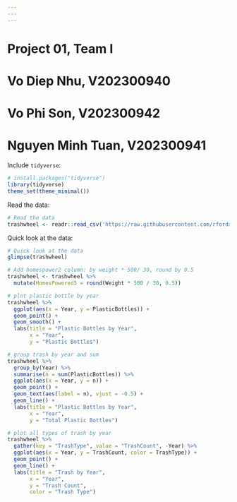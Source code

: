 ```yaml
---
---
---
```


# Project 01, Team I
# Vo Diep Nhu, V202300940
# Vo Phi Son, V202300942
# Nguyen Minh Tuan, V202300941
Include `tidyverse`:

```r
# install.packages("tidyverse")
library(tidyverse)
theme_set(theme_minimal())
```

Read the data:
```r
# Read the data
trashwheel <- readr::read_csv('https://raw.githubusercontent.com/rfordatascience/tidytuesday/master/data/2024/2024-03-05/trashwheel.csv')
```

Quick look at the data:
```r
# Quick look at the data
glimpse(trashwheel)
```

```r
# Add homespower2 column: by weight * 500/ 30, round by 0.5
trashwheel <- trashwheel %>% 
  mutate(HomesPowered3 = round(Weight * 500 / 30, 0.5))
```


```r
# plot plastic bottle by year
trashwheel %>% 
  ggplot(aes(x = Year, y = PlasticBottles)) +
  geom_point() +
  geom_smooth() +
  labs(title = "Plastic Bottles by Year",
       x = "Year",
       y = "Plastic Bottles")
```



```r
# group trash by year and sum
trashwheel %>% 
  group_by(Year) %>% 
  summarise(n = sum(PlasticBottles)) %>%
  ggplot(aes(x = Year, y = n)) +
  geom_point() +
  geom_text(aes(label = n), vjust = -0.5) +
  geom_line() +
  labs(title = "Plastic Bottles by Year",
       x = "Year",
       y = "Total Plastic Bottles")
```

```r
# plot all types of trash by year
trashwheel %>% 
  gather(key = "TrashType", value = "TrashCount", -Year) %>% 
  ggplot(aes(x = Year, y = TrashCount, color = TrashType)) +
  geom_point() +
  geom_line() +
  labs(title = "Trash by Year",
       x = "Year",
       y = "Trash Count",
       color = "Trash Type")
```